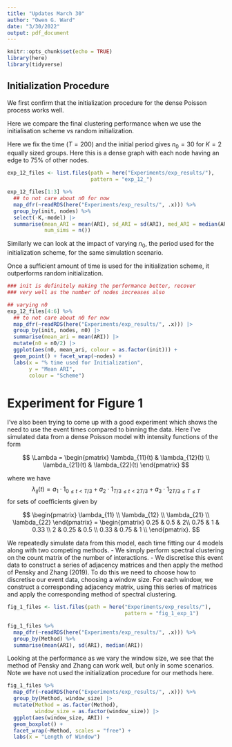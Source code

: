 ```yaml
---
title: "Updates March 30"
author: "Owen G. Ward"
date: "3/30/2022"
output: pdf_document
---
```


```r
knitr::opts_chunk$set(echo = TRUE)
library(here)
library(tidyverse)
```

## Initialization Procedure

We first confirm that the initialization procedure for
the dense Poisson process works well.

Here we compare the final clustering performance when we use the 
initialisation scheme vs random initialization.

Here we fix the time ($T=200$) and the initial period gives $n_0=30$ for
$K=2$ equally sized groups. Here this is a dense graph with each node 
having an edge to $75\%$ of other nodes.

```r
exp_12_files <- list.files(path = here("Experiments/exp_results/"), 
                           pattern = "exp_12_")

exp_12_files[1:3] %>% 
  ## to not care about n0 for now
  map_dfr(~readRDS(here("Experiments/exp_results/", .x))) %>% 
  group_by(init, nodes) %>% 
  select(-K,-model) |> 
  summarise(mean_ARI = mean(ARI), sd_ARI = sd(ARI), med_ARI = median(ARI),
            num_sims = n())

```


Similarly we can look at the impact of varying $n_0$, the period
used for the initialization scheme, for the same simulation scenario.

Once a sufficient amount of time is used for the initialization
scheme, it outperforms random initialization.

```r
### init is definitely making the performance better, recover 
### very well as the number of nodes increases also

## varying n0
exp_12_files[4:6] %>% 
  ## to not care about n0 for now
  map_dfr(~readRDS(here("Experiments/exp_results/", .x))) |> 
  group_by(init, nodes, n0) |> 
  summarise(mean_ari = mean(ARI)) |>
  mutate(n0 = n0/2) |> 
  ggplot(aes(n0, mean_ari, colour = as.factor(init))) + 
  geom_point() + facet_wrap(~nodes) +
  labs(x = "% time used for Initialization",
       y = "Mean ARI",
       colour = "Scheme")

```


# Experiment for Figure 1

I've also been trying to come up with a good experiment which
shows the need to use the event times compared to binning the data.
Here I've simulated data from a dense Poisson model with
intensity functions of the form

$$
\Lambda = \begin{pmatrix}
\lambda_{11}(t) & \lambda_{12}(t) \\
\lambda_{21}(t) & \lambda_{22}(t) 
\end{pmatrix}
$$

where we have
$$
\lambda_{ij}(t) = a_1\cdot 1_{0\leq t < T/3} + a_2\cdot 1_{T/3\leq t< 2T/3} +
a_3\cdot 1_{2T/3\leq T \leq T}
$$
for sets of coefficients given by

$$
\begin{pmatrix}
\lambda_{11} \\
\lambda_{12} \\
\lambda_{21} \\
\lambda_{22}
\end{pmatrix}
=
\begin{pmatrix}
0.25 & 0.5 & 2\\
0.75 & 1 & 0.33 \\
2 & 0.25 & 0.5 \\
0.33 & 0.75 & 1 \\
\end{pmatrix}.
$$


We repeatedly simulate data from this model, each time fitting our
4 models along with two competing methods. 
- We simply perform spectral clustering on the count matrix
of the number of interactions.
- We discretise this event data to construct a series of adjacency matrices
and then apply the method of Pensky and Zhang (2019). To
do this we need to choose how to discretise our event data, choosing a 
window size. For each window, we construct a corresponding 
adjacency matrix, using this series of matrices and apply the
corresponding method of spectral clustering.


```r
fig_1_files <- list.files(path = here("Experiments/exp_results/"),
                                      pattern = "fig_1_exp_1")

fig_1_files %>% 
  map_dfr(~readRDS(here("Experiments/exp_results/", .x))) %>% 
  group_by(Method) %>% 
  summarise(mean(ARI), sd(ARI), median(ARI))

```

Looking at the performance as we vary the window size, we see
that the method of Pensky and Zhang can work well, but only
in some scenarios. Note we have not used the initialization
procedure for our methods here.

```r

fig_1_files %>% 
  map_dfr(~readRDS(here("Experiments/exp_results/", .x))) %>% 
  group_by(Method, window_size) |>
  mutate(Method = as.factor(Method),
         window_size = as.factor(window_size)) |> 
  ggplot(aes(window_size, ARI)) +
  geom_boxplot() +
  facet_wrap(~Method, scales = "free") +
  labs(x = "Length of Window")

```